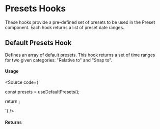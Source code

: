 

<Meta of={Stories} />

# Presets Hooks

These hooks provide a pre-defined set of presets to be used in the Preset component.
Each hook returns a list of preset date ranges.

## Default Presets Hook

Defines an array of default presets.
This hook returns a set of time ranges for two given categories: "Relative to" and "Snap to".

#### Usage

<Source
  code={`
  
const presets = useDefaultPresets();

return <Presets presets={presets} />;

`}
/>

<Canvas of={Stories.DefaultPresets} />

#### Returns
